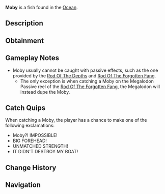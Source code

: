 {{FishInfobox
|image          = Moby.png
|rarity         = Secret
|sea            = First Sea
|location       = [[Ocean]]
|sublocation    = 
|sources        = Fishing Rod
|nopassive      = 1
|radar_location = 
|prog_speed     = -95
|xp             = 60000
|weather        = 
|time           = 
|season         = Summer
|bait           = Squid
|base_weight    = 200000
|base_value     = 75000
|weight_range   = 110000
|base_chance    = 0
|base_resil     = 1
}}
'''Moby''' is a {{Rarity|Secret}} fish found in the [[Ocean]].

== Description ==
{{Description|A monstrous whale with a fearsome reputation, known to attack those who dare cross its path|Bestiary Entry}}

== Obtainment ==
{{Fish Availability|
Whale Migration/Moby
|top_rods      = 
Great Rod of Oscar\1713.13\3531.92;
Astralhook Rod\1565.62\3330.98;
Challenger's Rod\1505.19\3343.03;
Seraphic Rod\1067.49\2323.23;
Summit Rod\1026.85\2326.19;
Krampus's Rod\-70.85\-101.72;
Heaven's Rod\365.79\770.2;
Ethereal Prism Rod\837.13\1784.9;
Rod Of The Forgotten Fang\454.04\990.54;
No-Life Rod\343.53\765.05;
Zeus Rod\-105.43\-150.96
|recommended   = Challenger's Rod
}}

== Gameplay Notes ==
* Moby usually cannot be caught with passive effects, such as the one provided by the [[Rod Of The Depths]] and [[Rod Of The Forgotten Fang]].
** The only exception is when catching a Moby on the Megalodon Passive reel of the [[Rod Of The Forgotten Fang]], the Megalodon will instead dupe the Moby.

== Catch Quips ==
When catching a Moby, the player has a chance to make one of the following exclamations:
* Moby?! IMPOSSIBLE!
* BIG FOREHEAD!
* UNMATCHED STRENGTH!
* IT DIDN'T DESTROY MY BOAT!

== Change History ==
{{Change History|{{subst:Current Version}}}}

== Navigation ==
{{Fish Navbox|Ocean}}